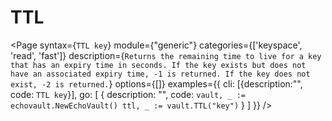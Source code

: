 # TTL

<Page
  syntax={`TTL key`}
  module={"generic"}
  categories={['keyspace', 'read', 'fast']}
  description={`Returns the remaining time to live for a key that has an expiry time in seconds.
If the key exists but does not have an associated expiry time, -1 is returned.
If the key does not exist, -2 is returned.`}
  options={[]}
  examples={{
    cli: [{description:"", code: `TTL key`}],
    go: [
      {
        description: "",
        code: `vault, _ := echovault.NewEchoVault()
ttl, _ := vault.TTL("key")`
      }
    ]
  }}
/>